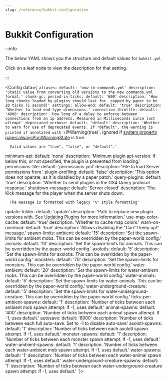 ```yaml
---
slug: /reference/bukkit-configuration
---
```


# Bukkit Configuration


:::info

The below YAML shows you the structure and default values for `bukkit.yml`

Click on a leaf node to view the description for that setting.

:::

<Config data={`
aliases:
  default: 'now-in-commands.yml'
  description: 'Static value from converting old versions to the new commands.yml format.'
chunk-gc:
  period-in-ticks:
    default: '600'
    description: 'How long chunks loaded by plugins should last for.
      capped by paper to be 20 ticks (1 second)'
settings:
  allow-end:
    default: 'true'
    description: 'Whether to load end-type dimensions.'
  connection-throttle:
    default: '4000'
    description: 'How long of a delay to enforce between connections from an ip address.
      Measured in Milliseconds since last attempt'
  deprecated-verbose:
    default: 'default'
    description: 'Whether to warn for use of deprecated events.
      If "default", the warning is printed if annotated with \`@Warning(true)\`.
      Ignored if [system property paper.alwaysPrintWarningState](/paper/reference/system-properties#paperalwaysprintwarningstate) is true.

      Valid values are "true", "false", or "default".'
  minimum-api:
    default: 'none'
    description: 'Minimum plugin api-version. If below this, or not specified, the plugin is prevented from loading.'
  permissions-file:
    default: 'permissions.yml'
    description: 'File to load Server permissions from.'
  plugin-profiling:
    default: 'false'
    description: 'This option does not operate, as it is disabled by a paper patch.'
  query-plugins:
    default: 'true'
    description: 'Whether to send plugins in the GS4 Query protocol response.'
  shutdown-message:
    default: 'Server closed'
    description: 'The Kick message for the player when the server shuts down.

      The message is formatted with legacy "§" style formatting'
  update-folder:
    default: 'update'
    description: 'Path to replace new plugin versions with. [See Updating Plugins](https://docs.papermc.io/paper/updating#step-2-update-plugins) for more information.'
  use-map-color-cache:
    default: 'true'
    description: 'Whether to cache map colors.'
  warn-on-overload:
    default: 'true'
    description: 'Allows disabling the "Can''t keep up!" message.'
spawn-limits:
  ambient:
    default: '15'
    description: 'Set the spawn-limits for ambient mobs.
      This can be overridden by the paper-world config.'
  animals:
    default: '10'
    description: 'Set the spawn-limits for animals.
      This can be overridden by the paper-world config.'
  axolotls:
    default: '5'
    description: 'Set the spawn-limits for axolotls.
      This can be overridden by the paper-world config.'
  monsters:
    default: '70'
    description: 'Set the spawn-limits for monsters.
      This can be overridden by the paper-world config.'
  water-ambient:
    default: '20'
    description: 'Set the spawn-limits for water-ambient mobs.
      This can be overridden by the paper-world config.'
  water-animals:
    default: '5'
    description: 'Set the spawn-limits for water-animals.
      This can be overridden by the paper-world config.'
  water-underground-creature:
    default: '5'
    description: 'Set the spawn-limits for water-underground-creature.
      This can be overridden by the paper-world config.'
ticks-per:
  ambient-spawns:
    default: '1'
    description: 'Number of ticks between each ambient mob spawn attempt. If -1, uses default.'
  animal-spawns:
    default: '400'
    description: 'Number of ticks between each animal spawn attempt. If -1, uses default.'
  autosave:
    default: '6000'
    description: 'Number of ticks between each full auto-save. Set to -1 to disable auto-save'
  axolotl-spawns:
    default: '1'
    description: 'Number of ticks between each axolotl spawn attempt. If -1, uses default.'
  monster-spawns:
    default: '1'
    description: 'Number of ticks between each monster spawn attempt. If -1, uses default.'
  water-ambient-spawns:
    default: '1'
    description: 'Number of ticks between each water-ambient mob spawn attempt. If -1, uses default.'
  water-spawns:
    default: '1'
    description: 'Number of ticks between each water-animal spawn attempt. If -1, uses default.'
  water-underground-creature-spawns:
    default: '1'
    description: 'Number of ticks between each water-underground-creature spawn attempt. If -1, uses default.'
`}></Config>

